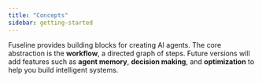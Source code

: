 ```yaml
---
title: "Concepts"
sidebar: getting-started
---
```



Fuseline provides building blocks for creating AI agents. The core abstraction is the **workflow**, a directed graph of steps. Future versions will add features such as **agent memory**, **decision making**, and **optimization** to help you build intelligent systems.
